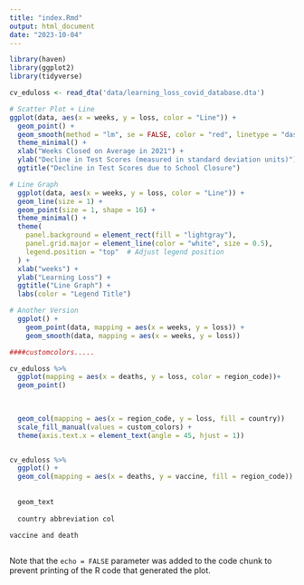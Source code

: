 ```yaml
---
title: "index.Rmd"
output: html_document
date: "2023-10-04"
---
```


```r
library(haven)
library(ggplot2)
library(tidyverse)

```



``` r

cv_eduloss <- read_dta('data/learning_loss_covid_database.dta')

# Scatter Plot + Line 
ggplot(data, aes(x = weeks, y = loss, color = "Line")) + 
  geom_point() + 
  geom_smooth(method = "lm", se = FALSE, color = "red", linetype = "dashed")
  theme_minimal() +
  xlab("Weeks Closed on Average in 2021") + 
  ylab("Decline in Test Scores (measured in standard deviation units)") +
  ggtitle("Decline in Test Scores due to School Closure") 
```

```r
# Line Graph 
  ggplot(data, aes(x = weeks, y = loss, color = "Line")) +
  geom_line(size = 1) +
  geom_point(size = 1, shape = 16) +
  theme_minimal() +
  theme(
    panel.background = element_rect(fill = "lightgray"),
    panel.grid.major = element_line(color = "white", size = 0.5),
    legend.position = "top"  # Adjust legend position
  ) +
  xlab("weeks") +
  ylab("Learning Loss") +
  ggtitle("Line Graph") +
  labs(color = "Legend Title") 

```

```r
# Another Version 
  ggplot() +
    geom_point(data, mapping = aes(x = weeks, y = loss)) +
    geom_smooth(data, mapping = aes(x = weeks, y = loss))
```



```r

####customcolors.....

cv_eduloss %>%
  ggplot(mapping = aes(x = deaths, y = loss, color = region_code))+
  geom_point()
         
         

  geom_col(mapping = aes(x = region_code, y = loss, fill = country)) 
  scale_fill_manual(values = custom_colors) +
  theme(axis.text.x = element_text(angle = 45, hjust = 1)) 


cv_eduloss %>%
  ggplot() +
  geom_col(mapping = aes(x = deaths, y = vaccine, fill = region_code)) +
  
  
  geom_text
  
  country abbreviation col

vaccine and death
  

```



Note that the `echo = FALSE` parameter was added to the code chunk to prevent printing of the R code that generated the plot.
